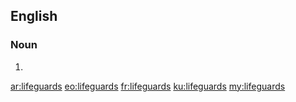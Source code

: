 {{also|Life Guards}}
==English==

===Noun===
{{head|en|noun plural form}}

# {{plural of|lifeguard|lang=en}}

[[ar:lifeguards]]
[[eo:lifeguards]]
[[fr:lifeguards]]
[[ku:lifeguards]]
[[my:lifeguards]]
